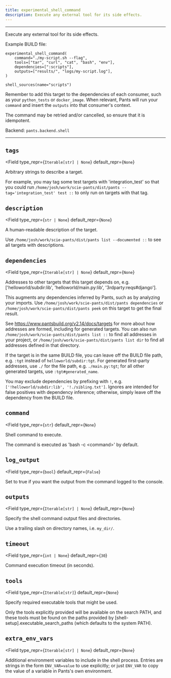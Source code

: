 ```yaml
---
title: experimental_shell_command
description: Execute any external tool for its side effects.
---
```



---

Execute any external tool for its side effects.

Example BUILD file:

```
experimental_shell_command(
    command="./my-script.sh --flag",
    tools=["tar", "curl", "cat", "bash", "env"],
    dependencies=[":scripts"],
    outputs=["results/", "logs/my-script.log"],
)

shell_sources(name="scripts")
```

Remember to add this target to the dependencies of each consumer, such as your `python_tests` or `docker_image`. When relevant, Pants will run your `command` and insert the `outputs` into that consumer's context.

The command may be retried and/or cancelled, so ensure that it is idempotent.

Backend: <span className="color--primary">`pants.backend.shell`</span>

---

<span className={styles.options}>

## `tags`

<Field
    type_repr={`Iterable[str] | None`}
    default_repr={`None`}
>

Arbitrary strings to describe a target.

For example, you may tag some test targets with &#x27;integration_test&#x27; so that you could run `/home/josh/work/scie-pants/dist/pants --tag='integration_test' test ::` to only run on targets with that tag.

</Field>

## `description`

<Field
    type_repr={`str | None`}
    default_repr={`None`}
>

A human-readable description of the target.

Use `/home/josh/work/scie-pants/dist/pants list --documented ::` to see all targets with descriptions.

</Field>

## `dependencies`

<Field
    type_repr={`Iterable[str] | None`}
    default_repr={`None`}
>

Addresses to other targets that this target depends on, e.g. [&#x27;helloworld/subdir:lib&#x27;, &#x27;helloworld/main.py:lib&#x27;, &#x27;3rdparty:reqs#django&#x27;].

This augments any dependencies inferred by Pants, such as by analyzing your imports. Use `/home/josh/work/scie-pants/dist/pants dependencies` or `/home/josh/work/scie-pants/dist/pants peek` on this target to get the final result.

See https://www.pantsbuild.org/v2.14/docs/targets for more about how addresses are formed, including for generated targets. You can also run `/home/josh/work/scie-pants/dist/pants list ::` to find all addresses in your project, or `/home/josh/work/scie-pants/dist/pants list dir` to find all addresses defined in that directory.

If the target is in the same BUILD file, you can leave off the BUILD file path, e.g. `:tgt` instead of `helloworld/subdir:tgt`. For generated first-party addresses, use `./` for the file path, e.g. `./main.py:tgt`; for all other generated targets, use `:tgt#generated_name`.

You may exclude dependencies by prefixing with `!`, e.g. `['!helloworld/subdir:lib', '!./sibling.txt']`. Ignores are intended for false positives with dependency inference; otherwise, simply leave off the dependency from the BUILD file.

</Field>

## `command`

<Field
    type_repr={`str`}
    default_repr={`None`}
>

Shell command to execute.

The command is executed as &#x27;bash -c &#x3C;command&#x3E;&#x27; by default.

</Field>

## `log_output`

<Field
    type_repr={`bool`}
    default_repr={`False`}
>

Set to true if you want the output from the command logged to the console.

</Field>

## `outputs`

<Field
    type_repr={`Iterable[str] | None`}
    default_repr={`None`}
>

Specify the shell command output files and directories.

Use a trailing slash on directory names, i.e. `my_dir/`.

</Field>

## `timeout`

<Field
    type_repr={`int | None`}
    default_repr={`30`}
>

Command execution timeout (in seconds).

</Field>

## `tools`

<Field
    type_repr={`Iterable[str]`}
    default_repr={`None`}
>

Specify required executable tools that might be used.

Only the tools explicitly provided will be available on the search PATH, and these tools must be found on the paths provided by [shell-setup].executable_search_paths (which defaults to the system PATH).

</Field>

## `extra_env_vars`

<Field
    type_repr={`Iterable[str] | None`}
    default_repr={`None`}
>

Additional environment variables to include in the shell process. Entries are strings in the form `ENV_VAR=value` to use explicitly; or just `ENV_VAR` to copy the value of a variable in Pants&#x27;s own environment.

</Field>

</span>
